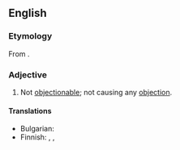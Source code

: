 ==English==

===Etymology===
From {{af|en|un-|objectionable}}.

===Adjective===
{{en-adj}}

# Not [[objectionable]]; not causing any [[objection]].
#: {{ant|en|objectionable}}

====Translations====
{{trans-top}}
* Bulgarian: {{t+|bg|приемлив}}
* Finnish: {{t+|fi|hyväksyttävä}}, {{t+|fi|moitteeton}}, {{t|fi|[[ei]] [[paheksuttava]]}}
{{trans-mid}}
{{trans-bottom}}